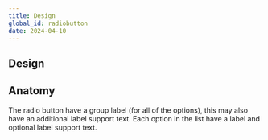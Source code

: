 ```yaml
---
title: Design
global_id: radiobutton
date: 2024-04-10
---
```


## Design

## Anatomy
The radio button have a group label (for all of the options), this may also have an additional label support text. Each option in the list have a label and optional label support text.
<Figma node="1337-5622" caption="The anatomy of the radio button" />